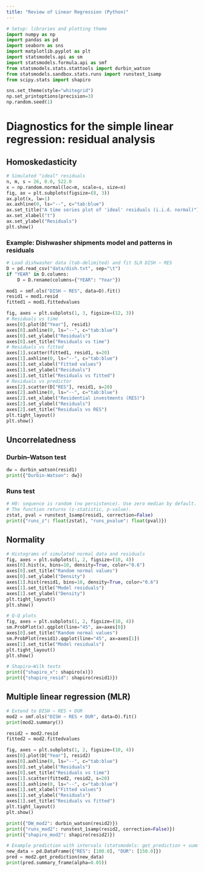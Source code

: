 ```yaml
---
title: "Review of Linear Regression (Python)"
---
```


```python
# Setup: libraries and plotting theme
import numpy as np
import pandas as pd
import seaborn as sns
import matplotlib.pyplot as plt
import statsmodels.api as sm
import statsmodels.formula.api as smf
from statsmodels.stats.stattools import durbin_watson
from statsmodels.sandbox.stats.runs import runstest_1samp
from scipy.stats import shapiro

sns.set_theme(style="whitegrid")
np.set_printoptions(precision=3)
np.random.seed(1)
```

# Diagnostics for the simple linear regression: residual analysis

## Homoskedasticity

```python
# Simulated "ideal" residuals
n, m, s = 26, 0.0, 522.0
x = np.random.normal(loc=m, scale=s, size=n)
fig, ax = plt.subplots(figsize=(8, 3))
ax.plot(x, lw=1)
ax.axhline(0, ls="--", c="tab:blue")
ax.set_title("A time series plot of 'ideal' residuals (i.i.d. normal)")
ax.set_xlabel("t")
ax.set_ylabel("Residuals")
plt.show()
```

### Example: Dishwasher shipments model and patterns in residuals

```python
# Load dishwasher data (tab-delimited) and fit SLR DISH ~ RES
D = pd.read_csv("data/dish.txt", sep="\t")
if "YEAR" in D.columns:
    D = D.rename(columns={"YEAR": "Year"})

mod1 = smf.ols("DISH ~ RES", data=D).fit()
resid1 = mod1.resid
fitted1 = mod1.fittedvalues

fig, axes = plt.subplots(1, 3, figsize=(12, 3))
# Residuals vs time
axes[0].plot(D["Year"], resid1)
axes[0].axhline(0, ls="--", c="tab:blue")
axes[0].set_ylabel("Residuals")
axes[0].set_title("Residuals vs time")
# Residuals vs fitted
axes[1].scatter(fitted1, resid1, s=20)
axes[1].axhline(0, ls="--", c="tab:blue")
axes[1].set_xlabel("Fitted values")
axes[1].set_ylabel("Residuals")
axes[1].set_title("Residuals vs fitted")
# Residuals vs predictor
axes[2].scatter(D["RES"], resid1, s=20)
axes[2].axhline(0, ls="--", c="tab:blue")
axes[2].set_xlabel("Residential investments (RES)")
axes[2].set_ylabel("Residuals")
axes[2].set_title("Residuals vs RES")
plt.tight_layout()
plt.show()
```

## Uncorrelatedness

### Durbin–Watson test

```python
dw = durbin_watson(resid1)
print({"Durbin-Watson": dw})
```

### Runs test

```python
# H0: sequence is random (no persistence). Use zero median by default.
# The function returns (z-statistic, p-value).
zstat, pval = runstest_1samp(resid1, correction=False)
print({"runs_z": float(zstat), "runs_pvalue": float(pval)})
```

## Normality

```python
# Histograms of simulated normal data and residuals
fig, axes = plt.subplots(1, 2, figsize=(10, 4))
axes[0].hist(x, bins=10, density=True, color="0.6")
axes[0].set_title("Random normal values")
axes[0].set_ylabel("Density")
axes[1].hist(resid1, bins=10, density=True, color="0.6")
axes[1].set_title("Model residuals")
axes[1].set_ylabel("Density")
plt.tight_layout()
plt.show()
```

```python
# Q-Q plots
fig, axes = plt.subplots(1, 2, figsize=(10, 4))
sm.ProbPlot(x).qqplot(line="45", ax=axes[0])
axes[0].set_title("Random normal values")
sm.ProbPlot(resid1).qqplot(line="45", ax=axes[1])
axes[1].set_title("Model residuals")
plt.tight_layout()
plt.show()
```

```python
# Shapiro–Wilk tests
print({"shapiro_x": shapiro(x)})
print({"shapiro_resid": shapiro(resid1)})
```

## Multiple linear regression (MLR)

```python
# Extend to DISH ~ RES + DUR
mod2 = smf.ols("DISH ~ RES + DUR", data=D).fit()
print(mod2.summary())

resid2 = mod2.resid
fitted2 = mod2.fittedvalues

fig, axes = plt.subplots(1, 2, figsize=(10, 4))
axes[0].plot(D["Year"], resid2)
axes[0].axhline(0, ls="--", c="tab:blue")
axes[0].set_ylabel("Residuals")
axes[0].set_title("Residuals vs time")
axes[1].scatter(fitted2, resid2, s=20)
axes[1].axhline(0, ls="--", c="tab:blue")
axes[1].set_xlabel("Fitted values")
axes[1].set_ylabel("Residuals")
axes[1].set_title("Residuals vs fitted")
plt.tight_layout()
plt.show()

print({"DW_mod2": durbin_watson(resid2)})
print({"runs_mod2": runstest_1samp(resid2, correction=False)})
print({"shapiro_mod2": shapiro(resid2)})
```

```python
# Example prediction with intervals (statsmodels: get_prediction + summary_frame)
new_data = pd.DataFrame({"RES": [100.0], "DUR": [150.0]})
pred = mod2.get_prediction(new_data)
print(pred.summary_frame(alpha=0.05))
```
